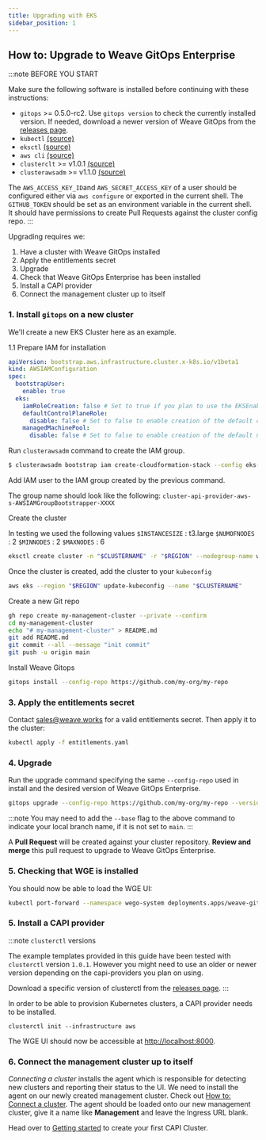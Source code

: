 ```yaml
---
title: Upgrading with EKS
sidebar_position: 1
---
```



## How to: Upgrade to Weave GitOps Enterprise

:::note BEFORE YOU START

Make sure the following software is installed before continuing with these instructions:

- `gitops` >= 0.5.0-rc2. Use `gitops version` to check the currently installed version. If needed, download a newer version of Weave GitOps from the [releases page](https://github.com/weaveworks/weave-gitops/releases).
- `kubectl` [(source)](https://kubernetes.io/docs/tasks/tools/#kubectl) 
- `eksctl` [(source)](https://github.com/weaveworks/eksctl/releases)
- `aws cli` [(source)](https://aws.amazon.com/cli/)
- `clusterclt` >= v1.0.1 [(source)](https://github.com/kubernetes-sigs/cluster-api/releases)
- `clusterawsadm` >= v1.1.0 [(source)](https://github.com/kubernetes-sigs/cluster-api-provider-aws/releases)

The `AWS_ACCESS_KEY_ID`and `AWS_SECRET_ACCESS_KEY` of a user should be configured either via `aws configure` or exported in the current shell.
The `GITHUB_TOKEN` should be set as an environment variable in the current shell. It should have permissions to create Pull Requests against the cluster config repo.
:::

Upgrading requires we:

1. Have a cluster with Weave GitOps installed 
2. Apply the entitlements secret
3. Upgrade
4. Check that Weave GitOps Enterprise has been installed
5. Install a CAPI provider
6. Connect the management cluster up to itself

### 1. Install `gitops` on a new cluster

We'll create a new EKS Cluster here as an example.

1.1 Prepare IAM for installation

```yaml title="eks-config.yaml"
apiVersion: bootstrap.aws.infrastructure.cluster.x-k8s.io/v1beta1
kind: AWSIAMConfiguration
spec:
  bootstrapUser:
    enable: true
  eks:
    iamRoleCreation: false # Set to true if you plan to use the EKSEnableIAM feature flag to enable automatic creation of IAM roles
    defaultControlPlaneRole:
      disable: false # Set to false to enable creation of the default control plane role
    managedMachinePool:
      disable: false # Set to false to enable creation of the default node pool role
```
Run `clusterawsadm` command to create the IAM group.

```bash
$ clusterawsadm bootstrap iam create-cloudformation-stack --config eks-config.yaml --region $REGION
```

Add IAM user to the IAM group created by the previous command. 

The group name should look like the following: `cluster-api-provider-aws-s-AWSIAMGroupBootstrapper-XXXX`

Create the cluster

In testing we used the following values
`$INSTANCESIZE` : t3.large
`$NUMOFNODES` : 2
`$MINNODES` : 2
`$MAXNODES` : 6

```bash
eksctl create cluster -n "$CLUSTERNAME" -r "$REGION" --nodegroup-name workers -t $INSTANCESIZE --nodes $NUMOFNODES --nodes-min $MINNODES --nodes-max $MAXNODES --ssh-access --alb-ingress-access
```

Once the cluster is created, add the cluster to your `kubeconfig`
```bash
aws eks --region "$REGION" update-kubeconfig --name "$CLUSTERNAME"
```

Create a new Git repo

```bash
gh repo create my-management-cluster --private --confirm
cd my-management-cluster
echo "# my-management-cluster" > README.md
git add README.md
git commit --all --message "init commit"
git push -u origin main
```

Install Weave Gitops

```bash
gitops install --config-repo https://github.com/my-org/my-repo
```

### 3. Apply the entitlements secret

Contact sales@weave.works for a valid entitlements secret. Then apply it to the cluster:

```bash
kubectl apply -f entitlements.yaml
```

### 4. Upgrade

Run the upgrade command specifying the same `--config-repo` used in install and the desired version of Weave GitOps Enterprise.

```bash
gitops upgrade --config-repo https://github.com/my-org/my-repo --version 0.0.16
```
:::note
You may need to add the `--base` flag to the above command to indicate your local branch name, if it is not set to `main`.
:::


A **Pull Request** will be created against your cluster repository. **Review and merge** this pull request to upgrade to Weave GitOps Enterprise.

### 5. Checking that WGE is installed

You should now be able to load the WGE UI:

```bash
kubectl port-forward --namespace wego-system deployments.apps/weave-gitops-enterprise-nginx-ingress-controller 8000:80
```

### 5. Install a CAPI provider

:::note `clusterctl` versions

The example templates provided in this guide have been tested with `clusterctl` version `1.0.1`. However you might need to use an older or newer version depending on the capi-providers you plan on using.

Download a specific version of clusterctl from the [releases page](https://github.com/kubernetes-sigs/cluster-api/releases).
:::

In order to be able to provision Kubernetes clusters, a CAPI provider needs to be installed.

```
clusterctl init --infrastructure aws
```

The WGE UI should now be accessible at [http://localhost:8000](http://localhost:8000).

### 6. Connect the management cluster up to itself

_Connecting a cluster_ installs the agent which is responsible for detecting new clusters and reporting their status to the UI. We need to install the agent on our newly created management cluster. Check out [How to: Connect a cluster](../cluster-management/managing-existing-clusters.mdx#how-to-connect-a-cluster). The agent should be loaded onto our new management cluster, give it a name like **Management** and leave the Ingress URL blank.

Head over to [Getting started](../cluster-management/getting-started.mdx) to create your first CAPI Cluster.
